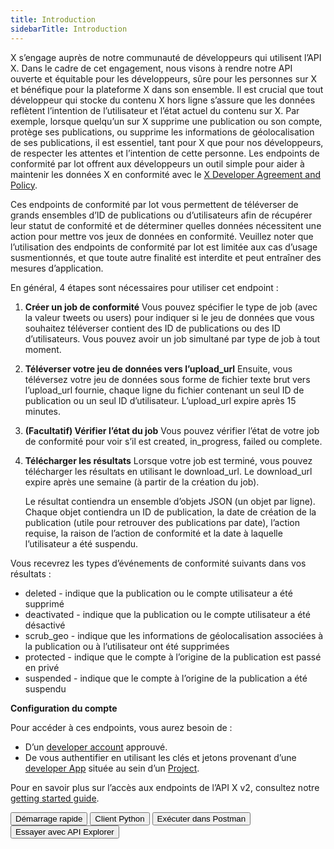 ```yaml
---
title: Introduction
sidebarTitle: Introduction
---
```



X s’engage auprès de notre communauté de développeurs qui utilisent l’API X. Dans le cadre de cet engagement, nous visons à rendre notre API ouverte et équitable pour les développeurs, sûre pour les personnes sur X et bénéfique pour la plateforme X dans son ensemble. Il est crucial que tout développeur qui stocke du contenu X hors ligne s’assure que les données reflètent l’intention de l’utilisateur et l’état actuel du contenu sur X. Par exemple, lorsque quelqu’un sur X supprime une publication ou son compte, protège ses publications, ou supprime les informations de géolocalisation de ses publications, il est essentiel, tant pour X que pour nos développeurs, de respecter les attentes et l’intention de cette personne. Les endpoints de conformité par lot offrent aux développeurs un outil simple pour aider à maintenir les données X en conformité avec le [X Developer Agreement and Policy](https://developer.x.com/en/developer-terms/policy). 

Ces endpoints de conformité par lot vous permettent de téléverser de grands ensembles d’ID de publications ou d’utilisateurs afin de récupérer leur statut de conformité et de déterminer quelles données nécessitent une action pour mettre vos jeux de données en conformité. Veuillez noter que l’utilisation des endpoints de conformité par lot est limitée aux cas d’usage susmentionnés, et que toute autre finalité est interdite et peut entraîner des mesures d’application.

En général, 4 étapes sont nécessaires pour utiliser cet endpoint :

1. **Créer un job de conformité**
   Vous pouvez spécifier le type de job (avec la valeur tweets ou users) pour indiquer si le jeu de données que vous souhaitez téléverser contient des ID de publications ou des ID d’utilisateurs. Vous pouvez avoir un job simultané par type de job à tout moment.
2. **Téléverser votre jeu de données vers l’upload&#95;url**
   Ensuite, vous téléversez votre jeu de données sous forme de fichier texte brut vers l’upload&#95;url fournie, chaque ligne du fichier contenant un seul ID de publication ou un seul ID d’utilisateur. L’upload&#95;url expire après 15 minutes.
3. **(Facultatif) Vérifier l’état du job**
   Vous pouvez vérifier l’état de votre job de conformité pour voir s’il est created, in&#95;progress, failed ou complete.
4. **Télécharger les résultats**
   Lorsque votre job est terminé, vous pouvez télécharger les résultats en utilisant le download&#95;url. Le download&#95;url expire après une semaine (à partir de la création du job).

   Le résultat contiendra un ensemble d’objets JSON (un objet par ligne). Chaque objet contiendra un ID de publication, la date de création de la publication (utile pour retrouver des publications par date), l’action requise, la raison de l’action de conformité et la date à laquelle l’utilisateur a été suspendu.

Vous recevrez les types d’événements de conformité suivants dans vos résultats :

* deleted - indique que la publication ou le compte utilisateur a été supprimé
* deactivated - indique que la publication ou le compte utilisateur a été désactivé
* scrub&#95;geo - indique que les informations de géolocalisation associées à la publication ou à l’utilisateur ont été supprimées
* protected - indique que le compte à l’origine de la publication est passé en privé
* suspended - indique que le compte à l’origine de la publication a été suspendu

**Configuration du compte**

Pour accéder à ces endpoints, vous aurez besoin de :

* D’un [developer account](https://developer.x.com/en/portal/petition/essential/basic-info) approuvé.
* De vous authentifier en utilisant les clés et jetons provenant d’une [developer App](/fr/resources/fundamentals/developer-apps) située au sein d’un [Project](/fr/resources/fundamentals/projects). 

Pour en savoir plus sur l’accès aux endpoints de l’API X v2, consultez notre [getting started guide](/fr/x-api/getting-started/getting-access).

<div className="flex space-x-2">
  <Button href="/fr/x-api/compliance/batch-compliance/quickstart">
    Démarrage rapide
  </Button>

  <Button href="https://github.com/xdevplatform/compliant-client">
    Client Python
  </Button>

  <Button href="https://app.getpostman.com/run-collection/9956214-784efcda-ed4c-4491-a4c0-a26470a67400">
    Exécuter dans Postman
  </Button>

  <Button href="https://developer.x.com/apitools/api?endpoint=/2/compliance/jobs">
    Essayer avec API Explorer
  </Button>
</div>
